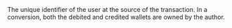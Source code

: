   
<ParamField body="AuthorId" type="string" required>     
The unique identifier of the user at the source of the transaction. In a conversion, both the debited and credited wallets are owned by the author.  
</ParamField>